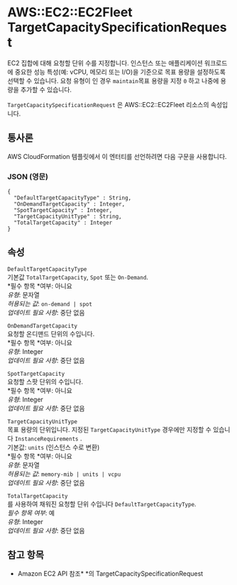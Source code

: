 # AWS::EC2::EC2Fleet TargetCapacitySpecificationRequest

EC2 집합에 대해 요청할 단위 수를 지정합니다. 인스턴스 또는 애플리케이션 워크로드에 중요한 성능 특성(예: vCPU, 메모리 또는 I/O)을 기준으로 목표 용량을 설정하도록 선택할 수 있습니다. 요청 유형이 인 경우 `maintain`목표 용량을 지정 `0` 하고 나중에 용량을 추가할 수 있습니다.

`TargetCapacitySpecificationRequest` 은 AWS::EC2::EC2Fleet 리소스의 속성입니다.

## 통사론

AWS CloudFormation 템플릿에서 이 엔터티를 선언하려면 다음 구문을 사용합니다.

### JSON (영문)

```
{
  "DefaultTargetCapacityType" : String,
  "OnDemandTargetCapacity" : Integer,
  "SpotTargetCapacity" : Integer,
  "TargetCapacityUnitType" : String,
  "TotalTargetCapacity" : Integer
}
```

## 속성

`DefaultTargetCapacityType`  
기본값 `TotalTargetCapacity`, `Spot` 또는 `On-Demand`.  
*필수 항목 *여부: 아니요  
_유형_: 문자열  
_허용되는 값_: `on-demand | spot`  
_업데이트 필요 사항_: 중단 없음

`OnDemandTargetCapacity`  
요청할 온디맨드 단위의 수입니다.  
*필수 항목 *여부: 아니요  
_유형_: Integer  
_업데이트 필요 사항_: 중단 없음

`SpotTargetCapacity`  
요청할 스팟 단위의 수입니다.  
*필수 항목 *여부: 아니요  
_유형_: Integer  
_업데이트 필요 사항_: 중단 없음

`TargetCapacityUnitType`  
목표 용량의 단위입니다. 지정된 `TargetCapacityUnitType` 경우에만 지정할 수 있습니다 `InstanceRequirements` .  
기본값: `units` (인스턴스 수로 변환)  
*필수 항목 *여부: 아니요  
_유형_: 문자열  
_허용되는 값_: `memory-mib | units | vcpu`  
_업데이트 필요 사항_: 중단 없음

`TotalTargetCapacity`  
를 사용하여 채워진 요청할 단위 수입니다 `DefaultTargetCapacityType`.  
_필수 항목 여부_: 예  
_유형_: Integer  
_업데이트 필요 사항_: 중단 없음

## 참고 항목

- Amazon EC2 API 참조\* \*의 TargetCapacitySpecificationRequest
